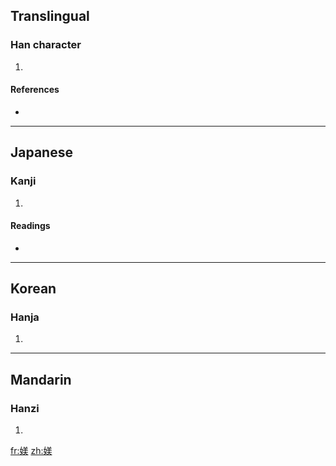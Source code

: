 ==Translingual==

===Han character===
{{Han char|rn=38|rad=女|as=09|sn=12|four=4843<sub>5</sub>|canj=女廿土大 (VTGK)}}

# {{defn|Han|sort=女09}}

====References====
* {{Han ref|kx=0266.170|dkj=06478|dj=0533.220|hdz=21068.150|uh=5A84|ud=23172|bh=D8C3|bd=55491}}

----

==Japanese==

===Kanji===
{{ja-kanji|grade=|rs=女09}}

# {{defn|Japanese|sort=女09}}

====Readings====
* {{ja-readings|on=[[び]] (bi), [[み]] (mi)|kun=[[みめよい]] (mimeyoi)}}

----

==Korean==

===Hanja===
{{ko-hanja|hangeul=미|rv=mi|mr=mi}}

# {{defn|Korean|sort=女09}}

----

==Mandarin==

===Hanzi===
{{cmn-hanzi|pin=[[měi]] ([[mei3]])|wg=mei<sup>3</sup>}}

# {{defn|Mandarin|sort=女09}}

[[fr:媄]]
[[zh:媄]]